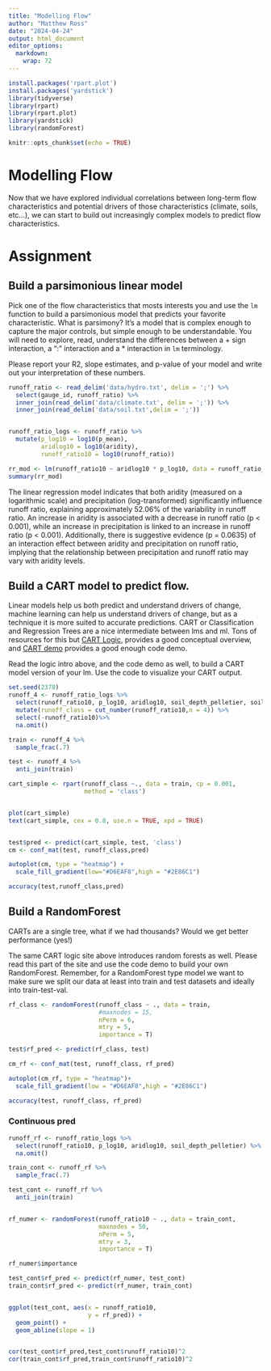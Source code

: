 ```yaml
---
title: "Modelling Flow"
author: "Matthew Ross"
date: "2024-04-24"
output: html_document
editor_options: 
  markdown: 
    wrap: 72
---
```


```r
install.packages('rpart.plot')
install.packages('yardstick')
library(tidyverse)
library(rpart)
library(rpart.plot)
library(yardstick)
library(randomForest)

knitr::opts_chunk$set(echo = TRUE)
```

# Modelling Flow

Now that we have explored individual correlations between long-term flow
characteristics and potential drivers of those characteristics (climate,
soils, etc...), we can start to build out increasingly complex models to
predict flow characteristics.

# Assignment

## Build a parsimonious linear model

Pick one of the flow characteristics that mosts interests you and use
the `lm` function to build a parsimonious model that predicts your
favorite characteristic. What is parsimony? It's a model that is complex
enough to capture the major controls, but simple enough to be
understandable. You will need to explore, read, understand the
differences between a + sign interaction, a ":" interaction and a \*
interaction in `lm` terminology.

Please report your R2, slope estimates, and p-value of your model and
write out your interpretation of these numbers.

```r
runoff_ratio <- read_delim('data/hydro.txt', delim = ';') %>%
  select(gauge_id, runoff_ratio) %>%
  inner_join(read_delim('data/climate.txt', delim = ';')) %>%
  inner_join(read_delim('data/soil.txt',delim = ';'))


runoff_ratio_logs <- runoff_ratio %>%
  mutate(p_log10 = log10(p_mean),
         aridlog10 = log10(aridity),
         runoff_ratio10 = log10(runoff_ratio))

rr_mod <- lm(runoff_ratio10 ~ aridlog10 * p_log10, data = runoff_ratio_logs)
summary(rr_mod)
```

The linear regression model indicates that both aridity (measured on a
logarithmic scale) and precipitation (log-transformed) significantly
influence runoff ratio, explaining approximately 52.06% of the
variability in runoff ratio. An increase in aridity is associated with a
decrease in runoff ratio (p \< 0.001), while an increase in
precipitation is linked to an increase in runoff ratio (p \< 0.001).
Additionally, there is suggestive evidence (p = 0.0635) of an
interaction effect between aridity and precipitation on runoff ratio,
implying that the relationship between precipitation and runoff ratio
may vary with aridity levels.

## Build a CART model to predict flow.

Linear models help us both predict and understand drivers of change,
machine learning can help us understand drivers of change, but as a
technique it is more suited to accurate predictions. CART or
Classification and Regression Trees are a nice intermediate between lms
and ml. Tons of resources for this but [CART
Logic](https://koalaverse.github.io/machine-learning-in-R/decision-trees.html#cart-software-in-r),
provides a good conceptual overview, and [CART
demo](https://www.statmethods.net/advstats/cart.html) provides a good
enough code demo.

Read the logic intro above, and the code demo as well, to build a CART
model version of your lm. Use the code to visualize your CART output.

```r
set.seed(2378)
runoff_4 <- runoff_ratio_logs %>%
  select(runoff_ratio10, p_log10, aridlog10, soil_depth_pelletier, soil_porosity, frac_snow, pet_mean) %>%
  mutate(runoff_class = cut_number(runoff_ratio10,n = 4)) %>%
  select(-runoff_ratio10)%>%
  na.omit()

train <- runoff_4 %>%
  sample_frac(.7)

test <- runoff_4 %>%
  anti_join(train)

cart_simple <- rpart(runoff_class ~., data = train, cp = 0.001,
                     method = 'class')


plot(cart_simple)
text(cart_simple, cex = 0.8, use.n = TRUE, xpd = TRUE)


test$pred <- predict(cart_simple, test, 'class')
cm <- conf_mat(test, runoff_class,pred)

autoplot(cm, type = "heatmap") +
  scale_fill_gradient(low="#D6EAF8",high = "#2E86C1")

accuracy(test,runoff_class,pred)
```

## Build a RandomForest

CARTs are a single tree, what if we had thousands? Would we get better
performance (yes!)

The same CART logic site above introduces random forests as well. Please
read this part of the site and use the code demo to build your own
RandomForest. Remember, for a RandomForest type model we want to make
sure we split our data at least into train and test datasets and ideally
into train-test-val.

```r
rf_class <- randomForest(runoff_class ~ ., data = train, 
                         #maxnodes = 15,
                         nPerm = 6,
                         mtry = 5,
                         importance = T)

test$rf_pred <- predict(rf_class, test)

cm_rf <- conf_mat(test, runoff_class, rf_pred)

autoplot(cm_rf, type = "heatmap")+
  scale_fill_gradient(low = "#D6EAF8",high = "#2E86C1")

accuracy(test, runoff_class, rf_pred)
```

###  Continuous pred

```r

runoff_rf <- runoff_ratio_logs %>%
  select(runoff_ratio10, p_log10, aridlog10, soil_depth_pelletier) %>%
  na.omit()

train_cont <- runoff_rf %>%
  sample_frac(.7)

test_cont <- runoff_rf %>%
  anti_join(train)


rf_numer <- randomForest(runoff_ratio10 ~ ., data = train_cont, 
                         maxnodes = 50, 
                         nPerm = 5,
                         mtry = 3,
                         importance = T)

rf_numer$importance

test_cont$rf_pred <- predict(rf_numer, test_cont)
train_cont$rf_pred <- predict(rf_numer, train_cont)


ggplot(test_cont, aes(x = runoff_ratio10,
                      y = rf_pred)) + 
  geom_point() + 
  geom_abline(slope = 1)


cor(test_cont$rf_pred,test_cont$runoff_ratio10)^2
cor(train_cont$rf_pred,train_cont$runoff_ratio10)^2
```
